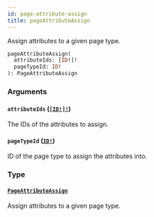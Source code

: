 ```yaml
---
id: page-attribute-assign
title: pageAttributeAssign
---
```


Assign attributes to a given page type.

```graphql
pageAttributeAssign(
  attributeIds: [ID!]!
  pageTypeId: ID!
): PageAttributeAssign

```

### Arguments

#### `attributeIds` ([`[ID!]!`](/developer/api-reference/scalars/id.mdx))

The IDs of the attributes to assign.

#### `pageTypeId` ([`ID!`](/developer/api-reference/scalars/id.mdx))

ID of the page type to assign the attributes into.

### Type

#### [`PageAttributeAssign`](/developer/api-reference/objects/page-attribute-assign.mdx)

Assign attributes to a given page type.
